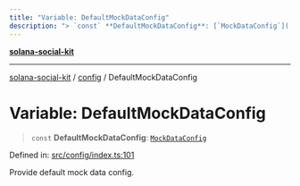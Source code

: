 ```yaml
---
title: "Variable: DefaultMockDataConfig"
description: "> `const` **DefaultMockDataConfig**: [`MockDataConfig`](../interfaces/MockDataConfig.md)"
---
```


[**solana-social-kit**](../../README.mdx)

***

[solana-social-kit](../../README.mdx) / [config](../README.mdx) / DefaultMockDataConfig

# Variable: DefaultMockDataConfig

> `const` **DefaultMockDataConfig**: [`MockDataConfig`](../interfaces/MockDataConfig.mdx)

Defined in: [src/config/index.ts:101](https://github.com/SendArcade/solana-social-starter/blob/bd4b3556b8f469c27ebb06f4df65b3a36b43ba3b/src/config/index.ts#L101)

Provide default mock data config.
